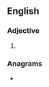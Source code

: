 {{also|nonaligned}}
==English==

===Adjective===
{{en-adj|head=[[non]]-[[aligned]]}}

# {{alternative spelling of|nonaligned|lang=en}}

===Anagrams===
* {{anagrams|en|a=adegilnnno|nonleading}}